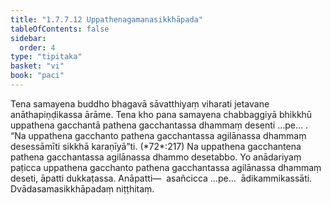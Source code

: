 ```yaml
---
title: "1.7.7.12 Uppathenagamanasikkhāpada"
tableOfContents: false
sidebar:
  order: 4
type: "tipitaka"
basket: "vi"
book: "paci"
---
```



<DynamicBreadcrumb />

<Division number="650" book="paci">

<Paragraph number="2067" book="paci">
Tena samayena buddho bhagavā sāvatthiyaṃ viharati jetavane anāthapiṇḍikassa ārāme. Tena kho pana samayena chabbaggiyā bhikkhū uppathena gacchantā pathena gacchantassa dhammaṃ desenti …pe… .
</Paragraph>

<Paragraph number="2068" book="paci">
<Emphasis>“Na uppathena gacchanto pathena gacchantassa agilānassa dhammaṃ desessāmīti sikkhā karaṇīyā”</Emphasis>ti. (*72*:<Emphasis>217</Emphasis>)
</Paragraph>

<Paragraph number="2069" book="paci">
Na uppathena gacchantena pathena gacchantassa agilānassa dhammo desetabbo. Yo anādariyaṃ paṭicca uppathena gacchanto pathena gacchantassa agilānassa dhammaṃ deseti, āpatti dukkaṭassa.
</Paragraph>

<Paragraph number="2070" book="paci">
Anāpatti—  asañcicca …pe…  ādikammikassāti.

</Paragraph>
</Division>

<Paragraph number="2071" type="center" book="paci">
Dvādasamasikkhāpadaṃ niṭṭhitaṃ.
</Paragraph>